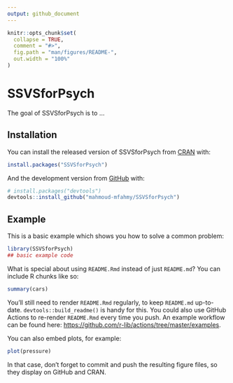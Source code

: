 ```yaml
---
output: github_document
---
```


<!-- README.md is generated from README.Rmd. Please edit that file -->

```r
knitr::opts_chunk$set(
  collapse = TRUE,
  comment = "#>",
  fig.path = "man/figures/README-",
  out.width = "100%"
)
```

# SSVSforPsych

<!-- badges: start -->
<!-- badges: end -->

The goal of SSVSforPsych is to ...

## Installation

You can install the released version of SSVSforPsych from [CRAN](https://CRAN.R-project.org) with:

``` r
install.packages("SSVSforPsych")
```

And the development version from [GitHub](https://github.com/) with:

``` r
# install.packages("devtools")
devtools::install_github("mahmoud-mfahmy/SSVSforPsych")
```
## Example

This is a basic example which shows you how to solve a common problem:

```r
library(SSVSforPsych)
## basic example code
```

What is special about using `README.Rmd` instead of just `README.md`? You can include R chunks like so:

```r
summary(cars)
```

You'll still need to render `README.Rmd` regularly, to keep `README.md` up-to-date. `devtools::build_readme()` is handy for this. You could also use GitHub Actions to re-render `README.Rmd` every time you push. An example workflow can be found here: <https://github.com/r-lib/actions/tree/master/examples>.

You can also embed plots, for example:

```r
plot(pressure)
```

In that case, don't forget to commit and push the resulting figure files, so they display on GitHub and CRAN.
